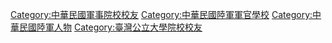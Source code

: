 [[Category:中華民國軍事院校校友|Category:中華民國軍事院校校友]]
[[Category:中華民國陸軍軍官學校|Category:中華民國陸軍軍官學校]]
[[Category:中華民國陸軍人物|Category:中華民國陸軍人物]]
[[Category:臺灣公立大學院校校友|Category:臺灣公立大學院校校友]]